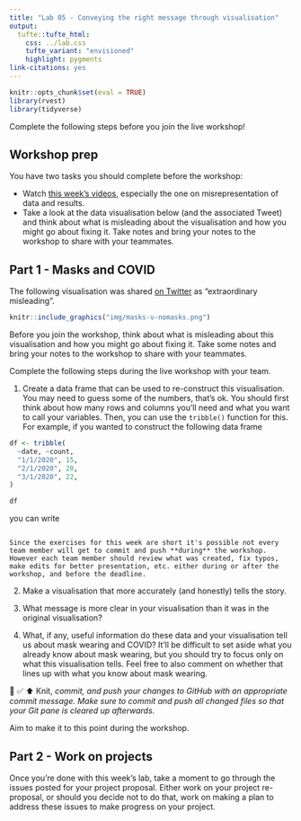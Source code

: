 ```yaml
---
title: "Lab 05 - Conveying the right message through visualisation"
output: 
  tufte::tufte_html:
    css: ../lab.css
    tufte_variant: "envisioned"
    highlight: pygments
link-citations: yes
---
```


```r
knitr::opts_chunk$set(eval = TRUE)
library(rvest)
library(tidyverse)
```

::: {.home}
Complete the following steps before you join the live workshop!
:::

## Workshop prep

You have two tasks you should complete before the workshop:

- Watch [this week's videos](https://www.introds.org/post/07-week/), especially the one on misrepresentation of data and results.
- Take a look at the data visualisation below (and the associated Tweet) and think about what is misleading about the visualisation and how you might go about fixing it. Take notes and bring your notes to the workshop to share with your teammates.

## Part 1 - Masks and COVID

The following visualisation was shared [on Twitter](https://twitter.com/JonBoeckenstedt/status/1291602888376999936) as "extraordinary misleading". 

```r
knitr::include_graphics("img/masks-v-nomasks.png")
```

Before you join the workshop, think about what is misleading about this visualisation and how you might go about fixing it. Take some notes and bring your notes to the workshop to share with your teammates.

::: {.video}
Complete the following steps during the live workshop with your team.
:::

1. Create a data frame that can be used to re-construct this visualisation. You may need to guess some of the numbers, that's ok. You should first think about how many rows and columns you'll need and what you want to call your variables. Then, you can use the `tribble()` function for this. For example, if you wanted to construct the following data frame

```r
df <- tribble(
  ~date, ~count,
  "1/1/2020", 15,
  "2/1/2020", 20,
  "3/1/2020", 22,
)
```

```r
df
```

you can write

```r
```

```marginfigure
Since the exercises for this week are short it's possible not every team member will get to commit and push **during** the workshop. However each team member should review what was created, fix typos, make edits for better presentation, etc. either during or after the workshop, and before the deadline.
```

2. Make a visualisation that more accurately (and honestly) tells the story. 

3. What message is more clear in your visualisation than it was in the original visualisation?

4. What, if any, useful information do these data and your visualisation tell us about mask wearing and COVID? It'll be difficult to set aside what you already know about mask wearing, but you should try to focus only on what this visualisation tells. Feel free to also comment on whether that lines up with what you know about mask wearing.

🧶 ✅ ⬆️ Knit, *commit, and push your changes to GitHub with an appropriate commit message. Make sure to commit and push all changed files so that your Git pane is cleared up afterwards.*

::: {.marker}
Aim to make it to this point during the workshop.
:::

## Part 2 - Work on projects

Once you're done with this week's lab, take a moment to go through the issues posted for your project proposal. Either work on your project re-proposal, or should you decide not to do that, work on making a plan to address these issues to make progress on your project.




